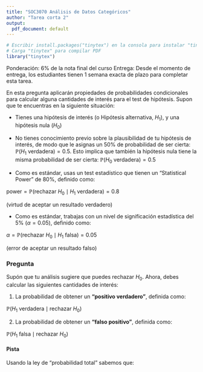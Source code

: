 ```yaml
---
title: "SOC3070 Análisis de Datos Categóricos"
author: "Tarea corta 2"
output:
  pdf_document: default
---
```


```r
# Escribir install.packages("tinytex") en la consola para instalar "tinytex"
# Carga "tinytex" para compilar PDF
library("tinytex")
```
Ponderación: 6% de la nota final del curso Entrega: Desde el momento de entrega, los estudiantes tienen 1 semana exacta de plazo para completar esta tarea.

En esta pregunta aplicarán propiedades de probabilidades condicionales para calcular alguna cantidades de interés para el test de hipótesis. Supon que te encuentras en la siguiente situación:

- Tienes una hipótesis de interés (o Hipótesis alternativa, $H_{1}$), y una  hipótesis nula ($H_{0}$)

- No tienes conocimiento previo sobre la plausibilidad de tu hipótesis de interés, de modo que le asignas un 50% de probabilidad de ser cierta: $\mathbb{P}(H_{1}  \text{ verdadera})=0.5$. Esto implica que también la hipótesis nula tiene la misma probabilidad de ser cierta: $\mathbb{P}(H_{0} \text{ verdadera})= 0.5$

- Como es estándar, usas un test estadístico que tienen un "Statistical Power" de 80%, definido como:

$\text{power} = \mathbb{P}(\text{rechazar } H_{0} \mid H_{1}  \text{ verdadera}) = 0.8$

(virtud de aceptar un resultado verdadero)

- Como es estándar, trabajas con un nivel de significación estadística del 5% ($\alpha=0.05$), definido como:

$\alpha = \mathbb{P}(\text{rechazar } H_{0} \mid H_{1}  \text{ falsa}) = 0.05$

(error de aceptar un resultado falso)

### Pregunta

Supón que tu análisis sugiere que puedes rechazar $H_{0}$. Ahora, debes calcular las siguientes cantidades de interés:

1) La probabilidad de obtener un __"positivo verdadero"__, definida como:

$\mathbb{P}(H_{1} \text{ verdadera} \mid \text{rechazar } H_{0})$


2) La probabilidad de obtener un __"falso positivo"__, definida como:

$\mathbb{P}(H_{1} \text{ falsa} \mid \text{rechazar } H_{0})$


#### Pista 
Usando la ley de "probabilidad total" sabemos que:
\begin{align*}
\mathbb{P}(\text{rechazar } H_{0}) &= \mathbb{P}(\text{rechazar } H_{0},  H_{1}  \text{ verdadera}) + \mathbb{P}(\text{rechazar } H_{0},  H_{1}  \text{ falsa}) 
\end{align*}



